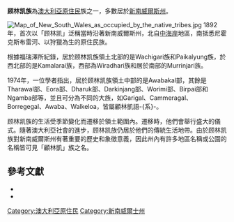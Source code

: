'''顾林凯族'''為[[澳大利亞原住民|澳大利亞原住民]]族之一，多數居於[[新南威爾斯州|新南威爾斯州]]。

[[Image:Map_of_New_South_Wales_as_occupied_by_the_native_tribes.jpg|thumb]]
1892年，{{le|約翰.福瑞澤 (民族學家)|John Fraser (ethnologist)|約翰.福瑞澤}}首次以「顾林凯」泛稱當時沿著新南威爾斯州，北自[[中海岸|中海岸]]地區，南抵悉尼霍克斯布雷河、以狩獵為生的原住民族。

根據福瑞澤所紀錄，居於顾林凯族領土北部的是Wachigari族和Paikalyung族，於西北部的是Kamalarai族，西部為Wiradhari族和居於南部的Murrinjari族。 

1974年，一位學者{{le|諾曼.廷代爾|Norman Tindale}}指出，居於顾林凯族領土中部的是Awabakal部，其餘是Tharawal部、Eora部、Dharuk部、Darkinjang部、Worimi部、Birpai部和Ngamba部等，並且可分為不同的大族，如Garigal、Cammeragal、Borregegal、Awaba、Walkeloa，皆屬顧林凱語-{系}-。

顾林凯族的生活受季節變化而遷移於領土範圍內。遷移時，他們會舉行盛大的儀式。隨著澳大利亞社會的進步，顾林凯族仍居於他們的傳統生活地帶。由於顾林凯族對新南威爾斯州有著重要的歷史和象徵意義，因此州內有許多地區名稱或公園的名稱皆可見「顧林凱」族之名。

==參考文獻==
*{{cite book|last=Threlkeld|first=L. E.|authorlink=L.E. Threlkeld|editor=John Fraser|title=An Australian Language as spoken by the Awabakal the people of Awaba and Lake Macquarie (Near Newcastle, New South Wales) being an account of their Language, Traditions, and Customs|year=1892|publisher=Charles Potter, Government Printer|location=Sydney}}
*{{cite book|last=Tindale|first=Norman Barnett|authorlink=Norman Barnett Tindale|title=Aboriginal Tribes of Australia: Their Terrain, Environmental Controls, Distribution, Limits and Proper Names|year=1974|publisher=University of California Press|isbn=0-520-02005-7}}

[[Category:澳大利亞原住民|Category:澳大利亞原住民]]
[[Category:新南威爾士州|Category:新南威爾士州]]